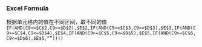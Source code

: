 ### **Excel Formula**
根据单元格内的值在不同区间，取不同的值
`IF(AND(C9>=$C$2,C9<=$D$2),$E$2,IF(AND(C9>=$C$3,C9<=$D$3),$E$3,IF(AND(C9>=$C$4,C9<=$D$4),$E$4,IF(AND(C9>=$C$5,C9<=$D$5),$E$5,IF(AND(C9>=$C$6,C9<=$D$6),$E$6,“”))))`
